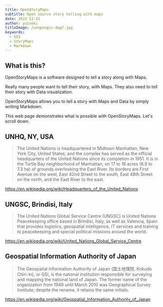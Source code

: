```yaml
---
title: OpenStoryMaps
subtitle: Open source story telling with maps
date: 2022-12-31
author: yuiseki
titleImage: /unopengis-dwg7.jpg
keywords:
  - GIS
  - StoryMaps
  - Markdown
---
```



## What is this?

OpenStoryMaps is a software designed to tell a story along with Maps.

Really many people want to tell their story, with Maps.
They also need to tell their story with Data visualization.

OpenStoryMaps allows you to tell a story with Maps and Data by simply writing Markdown.

This web page demonstrates what is possible with OpenStoryMaps.
Let's scroll down.

## UNHQ, NY, USA

<SectionBackground src="/UNHQ_NYC.jpg" />
<StaticMap longitude={-73.968056} latitude={40.749444} zoom={15} />

> The United Nations is headquartered in Midtown Manhattan, New York City, United
> States, and the complex has served as the official headquarters of the United Nations
> since its completion in 1951. It is in the Turtle Bay neighborhood of Manhattan,
> on 17 to 18 acres (6.9 to 7.3 ha) of grounds overlooking the East River. Its borders
> are First Avenue on the west, East 42nd Street to the south, East 48th Street on
> the north, and the East River to the east.

https://en.wikipedia.org/wiki/Headquarters_of_the_United_Nations

## UNGSC, Brindisi, Italy

<SectionBackground src="/UNGSC_Logo.png" />
<StaticMap longitude={17.9466719} latitude={40.6494882} zoom={17} />

> The United Nations Global Service Centre (UNGSC) is United Nations Peacekeeping office
> based in Brindisi, Italy, as well as Valencia, Spain that provides logistics, geospatial
> intelligence, IT services and training to peacekeeping and special political missions
> around the world.

https://en.wikipedia.org/wiki/United_Nations_Global_Service_Centre

## Geospatial Information Authority of Japan

<StaticMap
  style="/gsi_ort.json"
  longitude={140.084583}
  latitude={36.104583}
  zoom={16}
/>

> The Geospatial Information Authority of Japan (国土地理院, Kokudo Chiri-in), or GSI, is
> the national institution responsible for surveying and mapping the national land of Japan.
> The former name of the organization from 1949 until March 2010 was Geographical Survey Institute;
> despite the rename, it retains the same initials.

https://en.wikipedia.org/wiki/Geospatial_Information_Authority_of_Japan
